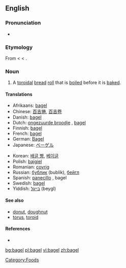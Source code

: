 ==English==

===Pronunciation===
*{{rhymes|eɪɡəl}}

===Etymology===
From {{Yidd.}} {{term|בײגל|tr=beygl}} < {{MHG.}} < {{OHG.}}.

===Noun===
{{en-noun}}

# A [[toroidal]] [[bread]] [[roll]] that is [[boil]]ed before it is [[bake]]d.

====Translations====
{{trans-top|toroidal bread roll}}
*Afrikaans: [[#Afrikaans|bagel]]
*Chinese: [[百吉捲]], [[百吉卷]]
*Danish: [[#Danish|bagel]]
*Dutch: [[ongezuurde broodje]] {{n}}<!-- wikify if idiomatic -->, [[#Dutch|bagel]]
*Finnish: [[#Finnish|bagel]]
*French: [[#French|bagel]]
*German: [[Bagel]] {{m}}
*Japanese: [[ベーゲル]]
{{trans-mid}}
*Korean: [[배글 빵]], [[베이글]]
*Polish: [[bajgiel]]
*Romanian: [[covrig]]
*Russian: [[бублик]] (bublik), [[бейгл]]
*Spanish: [[panecillo]] {{m}}, bagel
*Swedish: [[#Swedish|bagel]] {{c}}
*Yiddish: [[בײגל]] (beygl)
{{trans-bottom}}

====See also====
*[[donut]], [[doughnut]]
*[[torus]], [[toroid]]

====References====
*{{R:Online Etymology Dictionary}}
{{pedialite}}

[[Category:Foods]]

[[bg:bagel]]
[[pl:bagel]]
[[vi:bagel]]
[[zh:bagel]]